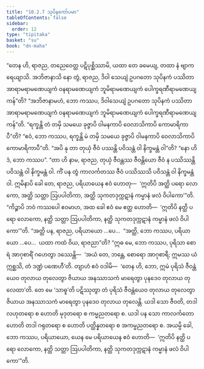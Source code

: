 ```yaml
---
title: "10.2.7 သုပိနကော်ပမာ"
tableOfContents: false
sidebar:
  order: 12
type: "tipitaka"
basket: "su"
book: "dn-maha"
---
```



<DynamicBreadcrumb />

<Division number="422" book="dn-maha">

<Paragraph number="1110" book="dn-maha">
“တေန ဟိ, ရာဇည, တညေဝေတ္ထ ပဋိပုစ္ဆိဿာမိ, ယထာ တေ ခမေယျ, တထာ နံ ဗျာကရေယျာသိ. အဘိဇာနာသိ နော တွံ, ရာဇည, ဒိဝါ သေယျံ ဥပဂတော သုပိနကံ ပဿိတာ အာရာမရာမဏေယျကံ ဝနရာမဏေယျကံ ဘူမိရာမဏေယျကံ ပေါက္ခရဏီရာမဏေယျကန်”တိ? “အဘိဇာနာမဟံ, ဘော ကဿပ, ဒိဝါသေယျံ ဥပဂတော သုပိနကံ ပဿိတာ အာရာမရာမဏေယျကံ ဝနရာမဏေယျကံ ဘူမိရာမဏေယျကံ ပေါက္ခရဏီရာမဏေယျကန်”တိ. “ရက္ခန္တိ တံ တမှိ သမယေ ခုဇ္ဇာပိ ဝါမနကာပိ ဝေလာသိကာပိ ကောမာရိကာပီ”တိ? “ဧဝံ, ဘော ကဿပ, ရက္ခန္တိ မံ တမှိ သမယေ ခုဇ္ဇာပိ ဝါမနကာပိ ဝေလာသိကာပိ ကောမာရိကာပီ”တိ. “အပိ နု တာ တုယှံ ဇီဝံ ပဿန္တိ ပဝိသန္တံ ဝါ နိက္ခမန္တံ ဝါ”တိ? “နော ဟိဒံ, ဘော ကဿပ”. “တာ ဟိ နာမ, ရာဇည, တုယှံ ဇီဝန္တဿ ဇီဝန္တိယော ဇီဝံ န ပဿိဿန္တိ ပဝိသန္တံ ဝါ နိက္ခမန္တံ ဝါ. ကိံ ပန တွံ ကာလင်္ကတဿ ဇီဝံ ပဿိဿသိ ပဝိသန္တံ ဝါ နိက္ခမန္တံ ဝါ. ဣမိနာပိ ခေါ တေ, ရာဇည, ပရိယာယေန ဧဝံ ဟောတု—  ‘ဣတိပိ အတ္ထိ ပရော လောကော, အတ္ထိ သတ္တာ ဩပပါတိကာ, အတ္ထိ သုကတဒုက္ကဋာနံ ကမ္မာနံ ဖလံ ဝိပါကော’”တိ.
</Paragraph>

</Division>
<Division number="423" book="dn-maha">

<Paragraph number="1111" book="dn-maha">
“ကိဉ္စာပိ ဘဝံ ကဿပေါ ဧဝမာဟ, အထ ခေါ ဧဝံ မေ ဧတ္ထ ဟောတိ—  ‘ဣတိပိ နတ္ထိ ပရော လောကော, နတ္ထိ သတ္တာ ဩပပါတိကာ, နတ္ထိ သုကတဒုက္ကဋာနံ ကမ္မာနံ ဖလံ ဝိပါကော’”တိ. “အတ္ထိ ပန, ရာဇည, ပရိယာယော …ပေ…  “အတ္ထိ, ဘော ကဿပ, ပရိယာယော …ပေ…  ယထာ ကထံ ဝိယ, ရာဇညာ”တိ? “ဣဓ မေ, ဘော ကဿပ, ပုရိသာ စောရံ အာဂုစာရိံ ဂဟေတွာ ဒဿေန္တိ—  ‘အယံ တေ, ဘန္တေ, စောရော အာဂုစာရီ; ဣမဿ ယံ ဣစ္ဆသိ, တံ ဒဏ္ဍံ ပဏေဟီ’တိ. တျာဟံ ဧဝံ ဝဒါမိ—  ‘တေန ဟိ, ဘော, ဣမံ ပုရိသံ ဇီဝန္တံယေဝ တုလာယ တုလေတွာ ဇိယာယ အနဿာသကံ မာရေတွာ ပုနဒေဝ တုလာယ တုလေထာ’တိ. တေ မေ ‘သာဓူ’တိ ပဋိဿုတွာ တံ ပုရိသံ ဇီဝန္တံယေဝ တုလာယ တုလေတွာ ဇိယာယ အနဿာသကံ မာရေတွာ ပုနဒေဝ တုလာယ တုလေန္တိ. ယဒါ သော ဇီဝတိ, တဒါ လဟုတရော စ ဟောတိ မုဒုတရော စ ကမ္မညတရော စ. ယဒါ ပန သော ကာလင်္ကတော ဟောတိ တဒါ ဂရုတရော စ ဟောတိ ပတ္ထိန္နတရော စ အကမ္မညတရော စ. အယမ္ပိ ခေါ, ဘော ကဿပ, ပရိယာယော, ယေန မေ ပရိယာယေန ဧဝံ ဟောတိ—  ‘ဣတိပိ နတ္ထိ ပရော လောကော, နတ္ထိ သတ္တာ ဩပပါတိကာ, နတ္ထိ သုကတဒုက္ကဋာနံ ကမ္မာနံ ဖလံ ဝိပါကော’”တိ.
</Paragraph>
</Division>